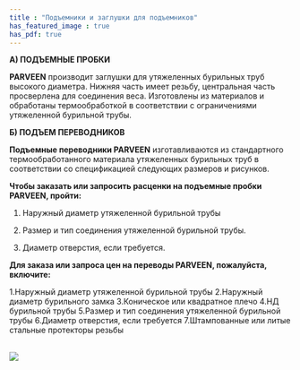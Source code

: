 ```yaml
---
title : "Подъемники и заглушки для подъемников"
has_featured_image : true
has_pdf: true
---
```


**А) ПОДЪЕМНЫЕ ПРОБКИ**

**PARVEEN** производит заглушки для утяжеленных бурильных труб высокого диаметра. Нижняя часть имеет резьбу, центральная часть просверлена для соединения веса. Изготовлены из материалов и обработаны термообработкой в соответствии с ограничениями утяжеленной бурильной трубы.

**Б) ПОДЪЕМ ПЕРЕВОДНИКОВ**

**Подъемные переводники PARVEEN** изготавливаются из стандартного термообработанного материала утяжеленных бурильных труб в соответствии со спецификацией следующих размеров и рисунков.

**Чтобы заказать или запросить расценки на подъемные пробки PARVEEN, пройти:**

1. Наружный диаметр утяжеленной бурильной трубы

2. Размер и тип соединения утяжеленной бурильной трубы.

3. Диаметр отверстия, если требуется.

**Для заказа или запроса цен на переводы PARVEEN, пожалуйста, включите:**

1.Наружный диаметр утяжеленной бурильной трубы
2.Наружный диаметр бурильного замка
3.Коническое или квадратное плечо
4.НД бурильной трубы
5.Размер и тип соединения утяжеленной бурильной трубы
6.Диаметр отверстия, если требуется
7.Штампованные или литые стальные протекторы резьбы

<br />
<Image src={image} />